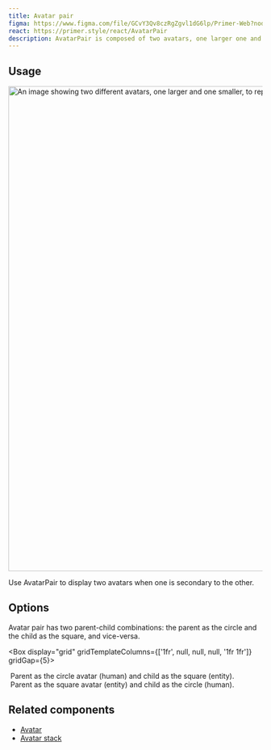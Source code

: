 ```yaml
---
title: Avatar pair
figma: https://www.figma.com/file/GCvY3Qv8czRgZgvl1dG6lp/Primer-Web?node-id=13007%3A40428
react: https://primer.style/react/AvatarPair
description: AvatarPair is composed of two avatars, one larger one and a smaller one, overlaid slightly.
---
```



## Usage

<img
  width="960"
  alt="An image showing two different avatars, one larger and one smaller, to represent a parent-child combination."
  src="https://user-images.githubusercontent.com/586552/203213337-c7d0f683-4971-4ef3-b480-c4743b929634.png"
/>

Use AvatarPair to display two avatars when one is secondary to the other. 

## Options

Avatar pair has two parent-child combinations: the parent as the circle and the child as the square, and vice-versa. 

<Box display="grid" gridTemplateColumns={['1fr', null, null, null, '1fr 1fr']} gridGap={5}>
  <div>
    <img
      src="https://user-images.githubusercontent.com/586552/203212171-7fff46e1-e250-4b9f-8e4c-a9acab8eec8b.png"
      alt=""
    />
    <Caption>Parent as the circle avatar (human) and child as the square (entity).</Caption>
  </div>
  <div>
    <img
      src="https://user-images.githubusercontent.com/586552/203212177-e872b53e-6a2c-4539-a148-a5d86298fde6.png"
      alt=""
    />
    <Caption>Parent as the square avatar (entity) and child as the circle (human).</Caption>
  </div>
</Box>

## Related components

- [Avatar](../avatar.mdx)
- [Avatar stack](../avatar-stack.mdx)